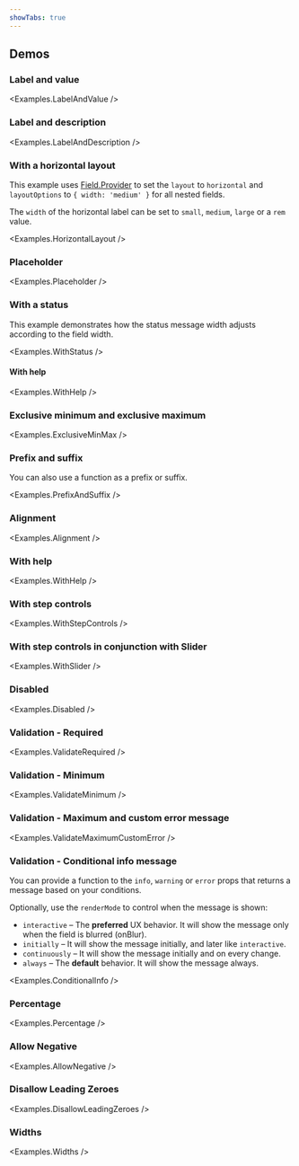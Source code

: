 ```yaml
---
showTabs: true
---
```



## Demos

### Label and value

<Examples.LabelAndValue />

### Label and description

<Examples.LabelAndDescription />

### With a horizontal layout

This example uses [Field.Provider](/uilib/extensions/forms/feature-fields/Provider/) to set the `layout` to `horizontal` and `layoutOptions` to `{ width: 'medium' }` for all nested fields.

The `width` of the horizontal label can be set to `small`, `medium`, `large` or a `rem` value.

<Examples.HorizontalLayout />

### Placeholder

<Examples.Placeholder />

### With a status

This example demonstrates how the status message width adjusts according to the field width.

<Examples.WithStatus />

#### With help

<Examples.WithHelp />

### Exclusive minimum and exclusive maximum

<Examples.ExclusiveMinMax />

### Prefix and suffix

You can also use a function as a prefix or suffix.

<Examples.PrefixAndSuffix />

### Alignment

<Examples.Alignment />

### With help

<Examples.WithHelp />

### With step controls

<Examples.WithStepControls />

### With step controls in conjunction with Slider

<Examples.WithSlider />

### Disabled

<Examples.Disabled />

### Validation - Required

<Examples.ValidateRequired />

### Validation - Minimum

<Examples.ValidateMinimum />

### Validation - Maximum and custom error message

<Examples.ValidateMaximumCustomError />

### Validation - Conditional info message

You can provide a function to the `info`, `warning` or `error` props that returns a message based on your conditions.

Optionally, use the `renderMode` to control when the message is shown:

- `interactive` – The **preferred** UX behavior. It will show the message only when the field is blurred (onBlur).
- `initially` – It will show the message initially, and later like `interactive`.
- `continuously` – It will show the message initially and on every change.
- `always` – The **default** behavior. It will show the message always.

<Examples.ConditionalInfo />

### Percentage

<Examples.Percentage />

### Allow Negative

<Examples.AllowNegative />

### Disallow Leading Zeroes

<Examples.DisallowLeadingZeroes />

### Widths

<Examples.Widths />

<VisibleWhenVisualTest>
  <Examples.WithStepControlsError />
  <Examples.WithStepControlsDisabled />
</VisibleWhenVisualTest>
